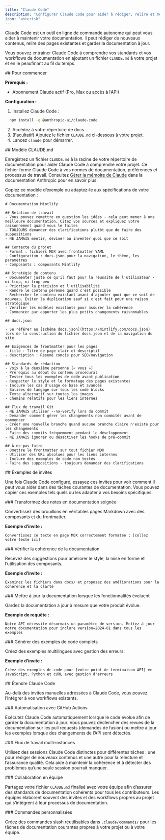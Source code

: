 ```yaml
---
title: "Claude Code"
description: "Configurer Claude Code pour aider à rédiger, relire et mettre à jour votre documentation"
icon: "asterisk"
---
```


Claude Code est un outil en ligne de commande autonome qui peut vous aider à maintenir votre documentation. Il peut rédiger de nouveaux contenus, relire des pages existantes et garder la documentation à jour.

Vous pouvez entraîner Claude Code à comprendre vos standards et vos workflows de documentation en ajoutant un fichier `CLAUDE.md` à votre projet et en le peaufinant au fil du temps.

<div id="getting-started">
  ## Pour commencer
</div>

**Prérequis :**

* Abonnement Claude actif (Pro, Max ou accès à l’API)

**Configuration :**

1. Installez Claude Code :

```bash
  npm install -g @anthropic-ai/claude-code
```

2. Accédez à votre répertoire de docs.
3. (Facultatif) Ajoutez le fichier `CLAUDE.md` ci-dessous à votre projet.
4. Lancez `claude` pour démarrer.


<div id="claudemd-template">
  ## Modèle CLAUDE.md
</div>

Enregistrez un fichier `CLAUDE.md` à la racine de votre répertoire de documentation pour aider Claude Code à comprendre votre projet. Ce fichier forme Claude Code à vos normes de documentation, préférences et processus de travail. Consultez [Gérer la mémoire de Claude](https://docs.anthropic.com/en/docs/claude-code/memory) dans la documentation Anthropic pour en savoir plus.

Copiez ce modèle d’exemple ou adaptez-le aux spécifications de votre documentation :

```mdx
# Documentation Mintlify

## Relation de travail
- Vous pouvez remettre en question les idées - cela peut mener à une meilleure documentation. Citez vos sources et expliquez votre raisonnement quand vous le faites
- TOUJOURS demander des clarifications plutôt que de faire des suppositions
- NE JAMAIS mentir, deviner ou inventer quoi que ce soit

## Contexte du projet
- Format : fichiers MDX avec frontmatter YAML
- Configuration : docs.json pour la navigation, le thème, les paramètres
- Composants : composants Mintlify

## Stratégie de contenu
- Documenter juste ce qu'il faut pour la réussite de l'utilisateur - ni trop, ni trop peu
- Prioriser la précision et l'utilisabilité
- Rendre le contenu pérenne quand c'est possible
- Rechercher le contenu existant avant d'ajouter quoi que ce soit de nouveau. Éviter la duplication sauf si c'est fait pour une raison stratégique
- Vérifier les modèles existants pour assurer la cohérence
- Commencer par apporter les plus petits changements raisonnables

## docs.json

- Se référer au [schéma docs.json](https://mintlify.com/docs.json) lors de la construction du fichier docs.json et de la navigation du site

## Exigences de frontmatter pour les pages
- title : Titre de page clair et descriptif
- description : Résumé concis pour SEO/navigation

## Standards de rédaction
- Voix à la deuxième personne (« vous »)
- Prérequis au début du contenu procédural
- Tester tous les exemples de code avant publication
- Respecter le style et le formatage des pages existantes
- Inclure les cas d'usage de base et avancés
- Balises de langage sur tous les code blocks
- Texte alternatif sur toutes les images
- Chemins relatifs pour les liens internes

## Flux de travail Git
- NE JAMAIS utiliser --no-verify lors du commit
- Demander comment gérer les changements non commités avant de commencer
- Créer une nouvelle branche quand aucune branche claire n'existe pour les changements
- Faire des commits fréquemment pendant le développement
- NE JAMAIS ignorer ou désactiver les hooks de pré-commit

## À ne pas faire
- Omettre le frontmatter sur tout fichier MDX
- Utiliser des URL absolues pour les liens internes
- Inclure des exemples de code non testés
- Faire des suppositions - toujours demander des clarifications
```


<div id="sample-prompts">
  ## Exemples de invites
</div>

Une fois Claude Code configuré, essayez ces invites pour voir comment il peut vous aider dans des tâches courantes de documentation. Vous pouvez copier ces exemples tels quels ou les adapter à vos besoins spécifiques.

<div id="convert-notes-to-polished-docs">
  ### Transformez des notes en documentation soignée
</div>

Convertissez des brouillons en véritables pages Markdown avec des composants et du frontmatter.

**Exemple d’invite :**

```text wrap
Convertissez ce texte en page MDX correctement formatée : [collez votre texte ici]
```


<div id="review-docs-for-consistency">
  ### Vérifier la cohérence de la documentation
</div>

Recevez des suggestions pour améliorer le style, la mise en forme et l’utilisation des composants.

**Exemple d’invite :**

```text wrap
Examinez les fichiers dans docs/ et proposez des améliorations pour la cohérence et la clarté
```


<div id="update-docs-when-features-change">
  ### Mettre à jour la documentation lorsque les fonctionnalités évoluent
</div>

Gardez la documentation à jour à mesure que votre produit évolue.

**Exemple de requête :**

```text wrap
Notre API nécessite désormais un paramètre de version. Mettez à jour notre documentation pour inclure version=2024-01 dans tous les exemples
```


<div id="generate-comprehensive-code-examples">
  ### Générer des exemples de code complets
</div>

Créez des exemples multilingues avec gestion des erreurs.

**Exemple d’invite :**

```text wrap
Créez des exemples de code pour [votre point de terminaison API] en JavaScript, Python et cURL avec gestion d'erreurs
```


<div id="extending-claude-code">
  ## Étendre Claude Code
</div>

Au-delà des invites manuelles adressées à Claude Code, vous pouvez l’intégrer à vos workflows existants.

<div id="automation-with-github-actions">
  ### Automatisation avec GitHub Actions
</div>

Exécutez Claude Code automatiquement lorsque le code évolue afin de garder la documentation à jour. Vous pouvez déclencher des revues de la documentation sur les pull requests (demandes de fusion) ou mettre à jour les exemples lorsque des changements de l’API sont détectés.

<div id="multi-instance-workflows">
  ### Flux de travail multi‑instances
</div>

Utilisez des sessions Claude Code distinctes pour différentes tâches : une pour rédiger de nouveaux contenus et une autre pour la relecture et l’assurance qualité. Cela aide à maintenir la cohérence et à détecter des problèmes qu’une seule session pourrait manquer.

<div id="team-collaboration">
  ### Collaboration en équipe
</div>

Partagez votre fichier `CLAUDE.md` finalisé avec votre équipe afin d’assurer des standards de documentation cohérents pour tous les contributeurs. Les équipes élaborent souvent des invites et des workflows propres au projet qui s’intègrent à leur processus de documentation.

<div id="custom-commands">
  ### Commandes personnalisées
</div>

Créez des commandes slash réutilisables dans `.claude/commands/` pour les tâches de documentation courantes propres à votre projet ou à votre équipe.
